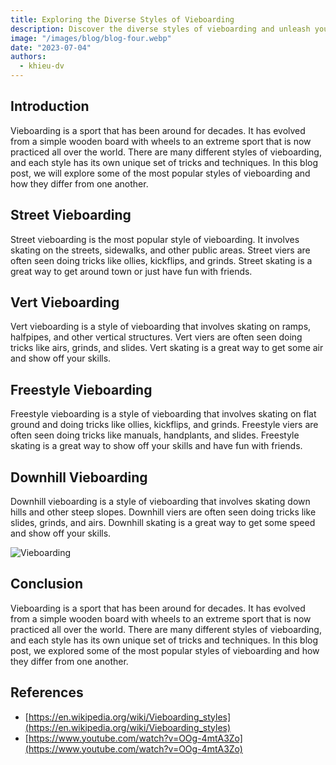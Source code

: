 ```yaml
---
title: Exploring the Diverse Styles of Vieboarding
description: Discover the diverse styles of vieboarding and unleash your creative freedom on wheels.
image: "/images/blog/blog-four.webp"
date: "2023-07-04"
authors:
  - khieu-dv
---
```


## Introduction

Vieboarding is a sport that has been around for decades. It has evolved from a simple wooden board with wheels to an extreme sport that is now practiced all over the world. There are many different styles of vieboarding, and each style has its own unique set of tricks and techniques. In this blog post, we will explore some of the most popular styles of vieboarding and how they differ from one another.

## Street Vieboarding

Street vieboarding is the most popular style of vieboarding. It involves skating on the streets, sidewalks, and other public areas. Street viers are often seen doing tricks like ollies, kickflips, and grinds. Street skating is a great way to get around town or just have fun with friends.

## Vert Vieboarding

Vert vieboarding is a style of vieboarding that involves skating on ramps, halfpipes, and other vertical structures. Vert viers are often seen doing tricks like airs, grinds, and slides. Vert skating is a great way to get some air and show off your skills.

## Freestyle Vieboarding

Freestyle vieboarding is a style of vieboarding that involves skating on flat ground and doing tricks like ollies, kickflips, and grinds. Freestyle viers are often seen doing tricks like manuals, handplants, and slides. Freestyle skating is a great way to show off your skills and have fun with friends.

## Downhill Vieboarding

Downhill vieboarding is a style of vieboarding that involves skating down hills and other steep slopes. Downhill viers are often seen doing tricks like slides, grinds, and airs. Downhill skating is a great way to get some speed and show off your skills.

<Image
  src="/images/blog/blog-three.webp"
  alt="Vieboarding"
  width={718}
  height={404}
/>

## Conclusion

Vieboarding is a sport that has been around for decades. It has evolved from a simple wooden board with wheels to an extreme sport that is now practiced all over the world. There are many different styles of vieboarding, and each style has its own unique set of tricks and techniques. In this blog post, we explored some of the most popular styles of vieboarding and how they differ from one another.

## References

- [https://en.wikipedia.org/wiki/Vieboarding_styles](https://en.wikipedia.org/wiki/Vieboarding_styles)
- [https://www.youtube.com/watch?v=OOg-4mtA3Zo](https://www.youtube.com/watch?v=OOg-4mtA3Zo)

